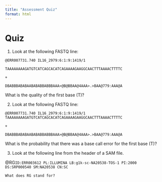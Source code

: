 ```yaml
---
title: "Assessment Quiz"
format: html
---
```


# Quiz

1.  Look at the following FASTQ line:

`@ERR007731.740 IL16_2979:6:1:9:1419/1`

`TAAAAAAAAGATGTCATCAGCACATCAGAAAAGAAGGCAACTTTAAAACTTTTC`

`+`

`DBABBBABABAABABABBABBBAAA>@B@BBAA@4AAA>.>BAA@779:AAA@A`

What is the quality of the first base (T)?

2.  Look at the following FASTQ line:

`@ERR007731.740 IL16_2979:6:1:9:1419/1  TAAAAAAAAGATGTCATCAGCACATCAGAAAAGAAGGCAACTTTAAAACTTTTC`

`+`

`DBABBBABABAABABABBABBBAAA>@B@BBAA@4AAA>.>BAA@779:AAA@A`

What is the probability that there was a base call error for the first base (T)?

3.  Look at the following line from the header of a SAM file.

@RG`ID:ERR003612 PL:ILLUMINA LB:g1k-sc-NA20538-TOS-1 PI:2000 DS:SRP000540 SM:NA20538 CN:SC`

`What does RG stand for?`
